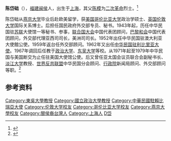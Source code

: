 '''陈岱础'''（{{bd|1913年|1月2日|||catIdx=Chen陈}}），[[福建|福建]][[闽侯|闽侯]]人，出生于[[上海|上海]]，其父[[陈模|陈模]]为[[二次革命|二次革命]]烈士。<ref>{{cite web|url=http://multilingual.mofa.gov.tw/web/web_UTF-8/out/2406/pdf/p59.pdf|title=林主席森追思|author=陳岱礎|publisher=外交部通訊第二十四卷第六期|accessdate=2010-11-27|archive-date=2016-03-04|archive-url=https://web.archive.org/web/20160304191134/http://multilingual.mofa.gov.tw/web/web_UTF-8/out/2406/pdf/p59.pdf|dead-url=no}}</ref>

陈岱础从[[燕京大学|燕京大学]]毕业后赴欧美留学，获[[美国|美国]][[哥伦比亚大学|哥伦比亚大学]]政治学硕士、[[英国|英国]][[伦敦大学|伦敦大学]]国际关系博士。后担任国民政府外交部专员、秘书。1943年起，历任中华民国驻[[苏联|苏联]]大使馆一等秘书、参事，[[联合国大会|联合国大会]]中国代表团顾问，[[巴黎和会|巴黎和会]]中国代表团顾问，外交部代理亚西司司长，美洲司司长。1952年出任中华民国驻澳大利亚大使館公使。1959年返台任外交部顾问。1962年又出任[[中国驻利比里亚大使列表|中华民国驻利比里亚大使]]。1967年调回后任教于[[政治大学|政治大学]]、[[东吴大学|东吴大学]]等校。从1971年起至1979年中华民国与美国断交为止任驻美国大使馆公使。后又曾任亚太国会议员联合会副秘书长、[[淡江大学|淡江大学]]教授、[[世界反共联盟|世界反共联盟]]中华民国分会顾问、[[行政院|行政院]]新闻局顾问、外交部顾问等职。<ref name="kmt">{{cite book|title=《中国国民党百年人物全书》|publisher=团结出版社|year=2005}}</ref>

== 参考资料 ==
{{reflist}}

{{DEFAULTSORT:Chen陈}}
[[Category:東吳大學教授|Category:東吳大學教授]]
[[Category:國立政治大學教授|Category:國立政治大學教授]]
[[Category:中華民國駐賴比瑞亞大使|Category:中華民國駐賴比瑞亞大使]]
[[Category:伦敦大学校友|Category:伦敦大学校友]]
[[Category:哥伦比亚大学校友|Category:哥伦比亚大学校友]]
[[Category:燕京大學校友|Category:燕京大學校友]]
[[Category:閩侯裔台灣人|Category:閩侯裔台灣人]]
[[Category:上海人|Category:上海人]]
[[Category:陈姓|D岱]]